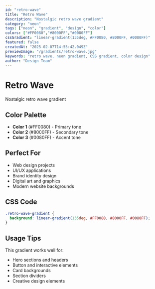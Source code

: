 ```yaml
---
id: "retro-wave"
title: "Retro Wave"
description: "Nostalgic retro wave gradient"
category: "neon"
tags: ["neon", "gradient", "design", "color"]
colors: ["#FF0080","#8000FF","#0080FF"]
cssGradient: "linear-gradient(135deg, #FF0080, #8000FF, #0080FF)"
featured: false
createdAt: "2025-02-07T14:55:42.049Z"
previewImage: "/gradients/retro-wave.jpg"
keywords: "retro wave, neon gradient, CSS gradient, color design"
author: "Design Team"
---
```


# Retro Wave

Nostalgic retro wave gradient

## Color Palette

- **Color 1** (#FF0080) - Primary tone
- **Color 2** (#8000FF) - Secondary tone
- **Color 3** (#0080FF) - Accent tone

## Perfect For

- Web design projects
- UI/UX applications
- Brand identity design
- Digital art and graphics
- Modern website backgrounds

## CSS Code

```css
.retro-wave-gradient {
  background: linear-gradient(135deg, #FF0080, #8000FF, #0080FF);
}
```

## Usage Tips

This gradient works well for:
- Hero sections and headers
- Button and interactive elements
- Card backgrounds
- Section dividers
- Creative design elements
